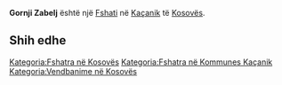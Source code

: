 {{Fshat në Kosovës
 | Emri                = Gornji Zabelj
 | EmriAlt                = Gorni Zabel,Gornji Zabel,Gornji Zabelj,Zabel i Eperm,Zabel i Epërm,Zabeli i Eperm,Zabeli i Epërm,Горњи Забељ
 | Emri (Rasa dhanore) = 
 | Figura              = 
 | Shteti              = Kosovës
 | Komuna              = Kaçanik
 | Kodi postar         = 
 | Sipërfaqja          = 

 | Popullsia           = 

 | Regj. i popullsisë  = 
 | Dend. e popullsisë  = 
 | Faqja zyrtare       = 
 <!--- Koordinatat ----> 
 | Gjerësia            = 42.58083
 | Gjatësia            = 20.92111
 | Lartësia            = 
}}
'''Gornji Zabelj''' është një [[Fshati]] në [[Kaçanik]] të [[Kosovës]].

<!-- == Gjeografia == -->
<!-- == Historia == -->
<!-- == Demografia == -->
== Shih edhe ==
{{Komuna Kaçanik}}
{{Kosovo-Administrata-Cung}}

[[Kategoria:Fshatra në Kosovës]]
[[Kategoria:Fshatra në Kommunes Kaçanik]]
[[Kategoria:Vendbanime në Kosovës]]